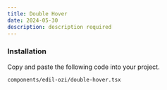 ```yaml
---
title: Double Hover
date: 2024-05-30
description: description required
---
```


<ComponentPreview name="double-hover-demo" />

<Steps>

### Installation

Copy and paste the following code into your project.

```text
components/edil-ozi/double-hover.tsx
```

<ComponentSource name="double-hover" />

</Steps>
